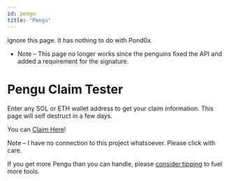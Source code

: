 ```yaml
---
id: pengu
title: "Pengu"
---
```


Ignore this page. It has nothing to do with Pond0x.

- Note – This page no longer works since the penguins fixed the API and added a requirement for the signature.

# Pengu Claim Tester

Enter any SOL or ETH wallet address to get your claim information. This page will self destruct in a few days.


<PenguTester />

You can [Claim Here](https://claim.pudgypenguins.com)!

Note – I have no connection to this project whatsoever. Please click with care.

If you get more Pengu than you can handle, please [consider tipping](/tips) to fuel more tools.
